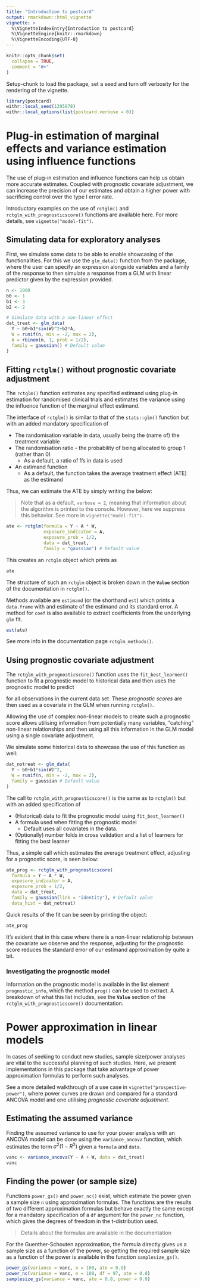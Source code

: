 ```yaml
---
title: "Introduction to postcard"
output: rmarkdown::html_vignette
vignette: >
  %\VignetteIndexEntry{Introduction to postcard}
  %\VignetteEngine{knitr::rmarkdown}
  %\VignetteEncoding{UTF-8}
---
```


```r
knitr::opts_chunk$set(
  collapse = TRUE,
  comment = "#>"
)
```

Setup-chunk to load the package, set a seed and turn off verbosity for the rendering of the vignette.

```r
library(postcard)
withr::local_seed(1395878)
withr::local_options(list(postcard.verbose = 0))
```

# Plug-in estimation of marginal effects and variance estimation using influence functions

The use of plug-in estimation and influence functions can help us obtain more accurate estimates. Coupled with prognostic covariate adjustment, we can increase the precision of our estimates and obtain a higher power with sacrificing control over the type I error rate.

Introductory examples on the use of `rctglm()` and `rctglm_with_prognosticscore()` functions are available here. For more details, see `vignette("model-fit")`.

## Simulating data for exploratory analyses

First, we simulate some data to be able to enable showcasing of the functionalities. For this we use the `glm_data()` function from the package, where the user can specify an expression alongside variables and a family of the response to then simulate a response from a GLM with linear predictor given by the expression provided.

```r
n <- 1000
b0 <- 1
b1 <- 3
b2 <- 2

# Simulate data with a non-linear effect
dat_treat <- glm_data(
  Y ~ b0+b1*sin(W)^2+b2*A,
  W = runif(n, min = -2, max = 2),
  A = rbinom(n, 1, prob = 1/2),
  family = gaussian() # Default value
)
```

## Fitting `rctglm()` without prognostic covariate adjustment

The `rctglm()` function estimates any specified estimand using plug-in estimation for randomised clinical trials and estimates the variance using the influence function of the marginal effect estimand. 

The interface of `rctglm()` is similar to that of the `stats::glm()` function but with an added mandatory specification of

-   The randomisation variable in data, usually being the (name of) the treatment variable
-   The randomisation ratio - the probability of being allocated to group 1 (rather than 0)
    -   As a default, a ratio of 1's in data is used
-   An estimand function
    -   As a default, the function takes the average treatment effect (ATE) as the estimand

Thus, we can estimate the ATE by simply writing the below:

> Note that as a default, `verbose = 2`, meaning that information about the algorithm is printed to the console. However, here we suppress this behavior. See more in `vignette("model-fit")`.

```r
ate <- rctglm(formula = Y ~ A * W,
              exposure_indicator = A,
              exposure_prob = 1/2,
              data = dat_treat,
              family = "gaussian") # Default value
```

This creates an `rctglm` object which prints as
```r
ate
```

The structure of such an `rctglm` object is broken down in the **`Value`** section of the documentation in `rctglm()`.
    
Methods available are `estimand` (or the shorthand `est`) which prints a `data.frame` with and estimate of the estimand and its standard error. A method for `coef` is also available to extract coefficients from the underlying `glm` fit.
```r
est(ate)
```

See more info in the documentation page `rctglm_methods()`.

## Using prognostic covariate adjustment

The `rctglm_with_prognosticscore()` function uses the `fit_best_learner()` function to fit a prognostic model to historical data and then uses the prognostic model to predict
\begin{align}
\mathbb{E}[Y|X,A=0]
\end{align}

for all observations in the current data set. These *prognostic scores* are then used as a covariate in the GLM when running `rctglm()`.

Allowing the use of complex non-linear models to create such a prognostic score allows utilising information from potentially many variables, "catching" non-linear relationships and then using all this information in the GLM model using a single covariate adjustment.

We simulate some historical data to showcase the use of this function as well:
```r
dat_notreat <- glm_data(
  Y ~ b0+b1*sin(W)^2,
  W = runif(n, min = -2, max = 2),
  family = gaussian # Default value
)
```

The call to `rctglm_with_prognosticscore()` is the same as to `rctglm()` but with an added specification of

-   (Historical) data to fit the prognostic model using `fit_best_learner()`
-   A formula used when fitting the prognostic model
    -   Default uses all covariates in the data.
-   (Optionally) number folds in cross validation and a list of learners for fitting the best learner

Thus, a simple call which estimates the average treatment effect, adjusting for a prognostic score, is seen below:
```r
ate_prog <- rctglm_with_prognosticscore(
  formula = Y ~ A * W,
  exposure_indicator = A,
  exposure_prob = 1/2,
  data = dat_treat,
  family = gaussian(link = "identity"), # Default value
  data_hist = dat_notreat)
```

Quick results of the fit can be seen by printing the object:
```r
ate_prog
```

It's evident that in this case where there is a non-linear relationship between the covariate we observe and the response, adjusting for the prognostic score reduces the standard error of our estimand approximation by quite a bit.

### Investigating the prognostic model

Information on the prognostic model is available in the list element `prognostic_info`, which the method `prog()` can be used to extract. A breakdown of what this list includes, see the **`Value`** section of the `rctglm_with_prognosticscore()` documentation.

# Power approximation in linear models

In cases of seeking to conduct new studies, sample size/power analyses are vital to the successful planning of such studies. Here, we present implementations in this package that take advantage of power approximation formulas to perform such analyses.

See a more detailed walkthrough of a use case in `vignette("prospective-power")`, where power curves are drawn and compared for a standard ANCOVA model and one utilising *prognostic covariate adjustment*.

## Estimating the assumed variance

Finding the assumed variance to use for your power analysis with an ANCOVA model can be done using the `variance_ancova` function, which estimates the term $\sigma^2(1-R^2)$ given a `formula` and `data`.

```r
vanc <- variance_ancova(Y ~ A + W, data = dat_treat)
vanc
```

## Finding the power (or sample size)

Functions `power_gs()` and `power_nc()` exist, which estimate the power given a sample size `n` using approximation formulas. The functions are the results of two different approximation formulas but behave exactly the same except for a mandatory specification of a `df` argument for the `power_nc` function, which gives the degrees of freedom in the t-distribution used.

> Details about the formulas are available in the documentation

For the Guenther-Schouten approximation, the formula directly gives us a sample size as a function of the power, so getting the required sample size as a function of the power is available in the function `samplesize_gs()`.

```r
power_gs(variance = vanc, n = 100, ate = 0.8)
power_nc(variance = vanc, n = 100, df = 97, ate = 0.8)
samplesize_gs(variance = vanc, ate = 0.8, power = 0.9)
```
